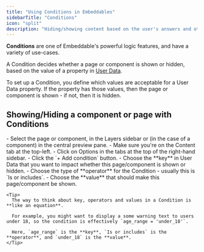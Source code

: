 ```yaml
---
title: "Using Conditions in Embeddables"
sidebarTitle: "Conditions"
icon: "split"
description: "Hiding/showing content based on the user's answers and other logic"
---
```


**Conditions** are one of Embeddable's powerful logic features, and have a variety of use-cases.

A Condition decides whether a page or component is shown or hidden, based on the value of a property in [User Data](/features/user-data).

To set up a Condition, you define which values are acceptable for a User Data property. If the property has those values, then the page or component is shown - if not, then it is hidden.

## Showing/Hiding a component or page with Conditions

<Steps>
  <Step title="Go to the Page/Component Options">
    - Select the page or component, in the Layers sidebar or (in the case of a component) in the central preview pane.
    - Make sure you're on the Content tab at the top-left.
    - Click on Options in the tabs at the top of the right-hand sidebar.
  </Step>
  <Step title="Add a Condition">
    - Click the `+ Add condition` button.
    - Choose the **key** in User Data that you want to impact whether this page/component is shown or hidden.
    - Choose the type of **operator** for the Condition - usually this is `Is or includes`.
    - Choose the **value** that should make this page/component be shown.

    <Tip>
      The way to think about key, operators and values in a Condition is **like an equation**.
      
      For example, you might want to display a some warning text to users under 18, so the condition is effectively `age_range = 'under_18'`.
      
      Here, `age_range` is the **key**, `Is or includes` is the **operator**, and `under_18` is the **value**.
    </Tip>

  </Step>

</Steps>
